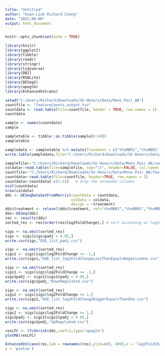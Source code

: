 ---
title: "Untitled"
author: "Kuan-Liuh Richard Chang"
date: "2022-09-06"
output: html_document
---

```{r setup, include=FALSE}
knitr::opts_chunk$set(echo = TRUE)
```

```{r load library}

library(knitr)
library(ggplot2)
library(tibble)
library(readr)
library(stringr)
library(tidyverse)
library(DBI)
library(RSQLite)
library(DESeq2)
library(apeglm)
library(EnhancedVolcano)

```

```{r load count table}

setwd("C:/Users/Richard/Downloads/SU Honors/Data/Mono_Pair_AB")
countfile <- "featureCounts_output.tsv"
countdata <- read.table(file=countfile, header = TRUE, row.names = 1)
countdata

```
```{r load Sample table}

sample <- names(countdata)
sample

sampletable <- tibble::as.tibble(sample[6:40])
sampletable

sampledata <- sampletable %>% mutate(Treatment = c("thuMBR1","thuMBR1","thuMBR1","thuMBR1","thuMBR2","thuMBR2","thuMBR2","thuMBR2","thuMBR3","thuMBR3","thuMBR3","thuMBR3","thuMBR4","thuMBR4","thuMBR4","thuMBR4","thuPBR1","thuPBR1","thuPBR1","thuPBR1","thuPBR1","thuPBR2","thuPBR2","thuPBR2","thuPBR2","thuPBR2","thuPBR3","thuPBR3","thuPBR3","thuPBR3","thuPBR3","thuPBR4","thuPBR4","thuPBR4","thuPBR4"))
write.table(sampledata,file="C:/Users/Richard/Downloads/SU Honors/Data/Mono_Pair_AB/sampletable.tsv",quote = FALSE,col.names = FALSE,row.names = FALSE,sep = "\t")

```

```{r load DESeq2}

samplefile<-"C:/Users/Richard/Downloads/SU Honors/Data/Mono_Pair_AB/sampletable.tsv"
coldata<-read.table(file=samplefile, sep="\t", header=FALSE, col.names = as.factor(c("","treatment")), row.names=1)
countfile<-"C:/Users/Richard/Downloads/SU Honors/Data/Mono_Pair_AB/featureCounts_output.tsv"
countdata<-read.table(file=countfile, header=TRUE, row.names = 1)
countdata<-countdata[-c(1:5)] 	# drop the unneeded columns
ncol(countdata)
nrow(coldata)
dds <- DESeqDataSetFromMatrix(countData = countdata, 
                              colData = coldata, 
                              design = ~treatment)
dds$treatment <- relevel(dds$treatment, ref="thuMBR1","thuMBR2","thuMBR3","thuMBR4" )
dds<-DESeq(dds)
res <- results(dds)
sorted_res <- res[order(res$log2FoldChange),] # sort ascending on log2FoldChange

```
```{r filter padj}

sigs <- na.omit(sorted_res)
sigs <- sigs[sigs$padj < 0.05,]
write.csv(sigs,"DGE_list_padj.csv")

```

```{r filter log2FoldChange less than -1}

sigs <- na.omit(sorted_res)
sigs1 <- sigs[sigs$log2FoldChange <= -1,]
write.csv(sigs1,"DGE_list_log2FoldChangeLessThanEqualsNegativeOne.csv")

```

```{r filter log2FoldChange less than -1 padj}

sigs <- na.omit(sorted_res)
sigs1 <- sigs[sigs$log2FoldChange <= -1,]
sigs1padj <- sigs1[sigs1$padj < 0.05,]
write.csv(sigs1padj,"DownRegulated.csv")

```

```{r filter log2FoldChange bigger than 1}

sigs <- na.omit(sorted_res)
sigs2 <- sigs[sigs$log2FoldChange >= 1,]
write.csv(sigs2,"DGE_list_log2FoldChangeBiggerEqualsThanOne.csv")

```

```{r filter log2FoldChange bigger than 1 padj}

sigs <- na.omit(sorted_res)
sigs2 <- sigs[sigs$log2FoldChange >= 1,]
sigs2padj <- sigs2[sigs2$padj < 0.05,]
write.csv(sigs2padj,"UpRegulated.csv")

```

```{r load MA Plot}

resLFC <- lfcShrink(dds,coef=2,type="apeglm")
plotMA(resLFC)

```

```{r load Volcano Plot}

EnhancedVolcano(res,lab = rownames(res),ylim=c(0, 400),x = 'log2FoldChange',
y = 'pvalue')

```